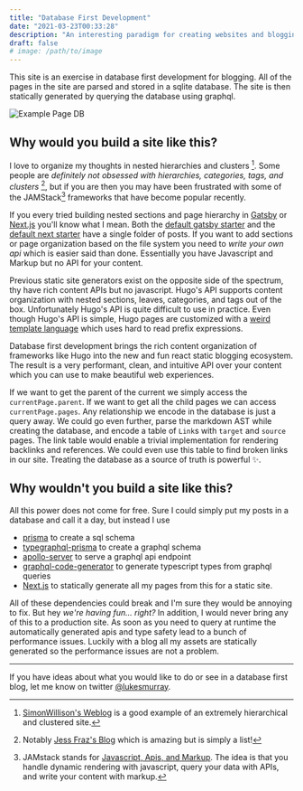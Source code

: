 ```yaml
---
title: "Database First Development"
date: "2021-03-23T00:33:28"
description: "An interesting paradigm for creating websites and blogging using next.js"
draft: false
# image: /path/to/image
---
```


This site is an exercise in database first development for blogging.
All of the pages in the site are parsed and stored in a sqlite database.
The site is then statically generated by querying the database using graphql.

![Example Page DB](images/page-db.png)

## Why would you build a site like this?

I love to organize my thoughts in nested hierarchies and clusters [^prefertags]. Some people are _definitely not obsessed with hierarchies, categories, tags, and clusters_ [^preferlinear], but if you are then you may have been frustrated with some of the JAMStack[^jamstack] frameworks that have become popular recently.

[^prefertags]: [SimonWillison's Weblog](https://simonwillison.net/) is a good example of an extremely hierarchical and clustered site.
[^preferlinear]: Notably [Jess Fraz's Blog](https://blog.jessfraz.com/) which is amazing but is simply a list!
[^jamstack]: JAMstack stands for [Javascript, Apis, and Markup](https://jamstack.wtf/#meaning). The idea is that you handle dynamic rendering with javascript, query your data with APIs, and write your content with markup.

If you every tried building nested sections and page hierarchy in [Gatsby](http://gatsbyjs.com/) or [Next.js](http://nextjs.com) you'll know what I mean. Both the [default gatsby starter](https://github.com/gatsbyjs/gatsby-starter-blog) and the [default next starter](https://github.com/vercel/next.js/tree/canary/examples/blog-starter) have a single folder of posts. If you want to add sections or page organization based on the file system you need to _write your own api_ which is easier said than done. Essentially you have Javascript and Markup but no API for your content.

Previous static site generators exist on the opposite side of the spectrum, thy have rich content APIs but no javascript.
Hugo's API supports content organization with nested sections, leaves, categories, and tags out of the box. Unfortunately Hugo's API is quite difficult to use in practice. Even though Hugo's API is simple, Hugo pages are customized with a [weird template language](https://gohugo.io/templates/introduction/) which uses hard to read prefix expressions.

Database first development brings the rich content organization of frameworks like Hugo into the new and fun react static blogging ecosystem. The result is a very performant, clean, and intuitive API over your content which you can use to make beautiful web experiences.

If we want to get the parent of the current we simply access the `currentPage.parent`. If we want to get all the child pages we can access `currentPage.pages`. Any relationship we encode in the database is just a query away. We could go even further, parse the markdown AST while creating the database, and encode a table of `Link`s with `target` and `source` pages. The link table would enable a trivial implementation for rendering backlinks and references. We could even use this table to find broken links in our site. Treating the database as a source of truth is powerful ✨.

## Why wouldn't you build a site like this?

All this power does not come for free.
Sure I could simply put my posts in a database and call it a day, but instead I use

- [prisma](https://www.prisma.io/) to create a sql schema
- [typegraphql-prisma](https://github.com/MichalLytek/typegraphql-prisma#readme) to create a graphql schema
- [apollo-server](https://www.apollographql.com/docs/apollo-server/) to serve a graphql api endpoint
- [graphql-code-generator](https://www.graphql-code-generator.com/) to generate typescript types from graphql queries
- [Next.js](https://nextjs.org/) to statically generate all my pages from this for a static site.

All of these dependencies could break and I'm sure they would be annoying to fix. But hey _we're having fun... right?_ In addition, I would never bring any of this to a production site. As soon as you need to query at runtime the automatically generated apis and type safety lead to a bunch of performance issues. Luckily with a blog all my assets are statically generated so the performance issues are not a problem.

---

If you have ideas about what you would like to do or see in a database first blog, let me know on twitter [@lukesmurray](https://twitter.com/@lukesmurray).
